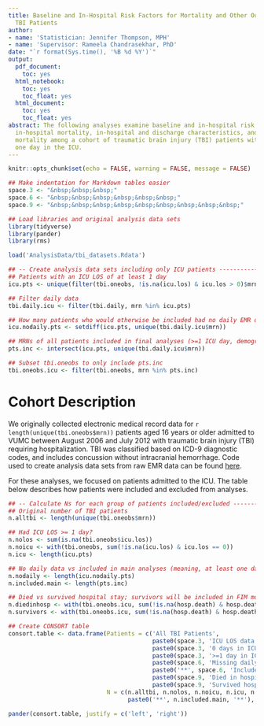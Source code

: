 ```yaml
---
title: Baseline and In-Hospital Risk Factors for Mortality and Other Outcomes among
  TBI Patients
author:
- name: 'Statistician: Jennifer Thompson, MPH'
- name: 'Supervisor: Rameela Chandrasekhar, PhD'
date: "`r format(Sys.time(), '%B %d %Y')`"
output:
  pdf_document:
    toc: yes
  html_notebook:
    toc: yes
    toc_float: yes
  html_document:
    toc: yes
    toc_float: yes
abstract: The following analyses examine baseline and in-hospital risk factors for
  in-hospital mortality, in-hospital and discharge characteristics, and long-term
  mortality among a cohort of traumatic brain injury (TBI) patients with at least
  one day in the ICU.
---
```


```r
knitr::opts_chunk$set(echo = FALSE, warning = FALSE, message = FALSE)

## Make indentation for Markdown tables easier
space.3 <- "&nbsp;&nbsp;&nbsp;"
space.6 <- "&nbsp;&nbsp;&nbsp;&nbsp;&nbsp;&nbsp;"
space.9 <- "&nbsp;&nbsp;&nbsp;&nbsp;&nbsp;&nbsp;&nbsp;&nbsp;&nbsp;"

## Load libraries and original analysis data sets
library(tidyverse)
library(pander)
library(rms)

load('AnalysisData/tbi_datasets.Rdata')

## -- Create analysis data sets including only ICU patients ----------------------------------------
## Patients with an ICU LOS of at least 1 day
icu.pts <- unique(filter(tbi.oneobs, !is.na(icu.los) & icu.los > 0)$mrn)

## Filter daily data
tbi.daily.icu <- filter(tbi.daily, mrn %in% icu.pts)

## How many patients who would otherwise be included had no daily EMR data?
icu.nodaily.pts <- setdiff(icu.pts, unique(tbi.daily.icu$mrn))

## MRNs of all patients included in final analyses (>=1 ICU day, demographic + daily data)
pts.inc <- intersect(icu.pts, unique(tbi.daily.icu$mrn))

## Subset tbi.oneobs to only include pts.inc
tbi.oneobs.icu <- filter(tbi.oneobs, mrn %in% pts.inc)

```

# Cohort Description
We originally collected electronic medical record data for `r length(unique(tbi.oneobs$mrn))`
patients aged 16 years or older admitted to VUMC between August 2006 and July 2012 with traumatic
brain injury (TBI) requiring hospitalization. TBI was classified based on ICD-9 diagnostic codes,
and includes concussion without intracranial hemorrhage. Code used to create analysis data sets from
raw EMR data can be found
[here](https://github.com/jenniferthompson/TBIMort/blob/master/tbimortality_datamgmt.R).

For these analyses, we focused on patients admitted to the ICU. The table below describes how
patients were included and excluded from analyses.

```r
## -- Calculate Ns for each group of patients included/excluded ------------------------------------
## Original number of TBI patients
n.alltbi <- length(unique(tbi.oneobs$mrn))

## Had ICU LOS >= 1 day?
n.nolos <- sum(is.na(tbi.oneobs$icu.los))
n.noicu <- with(tbi.oneobs, sum(!is.na(icu.los) & icu.los == 0))
n.icu <- length(icu.pts)

## No daily data vs included in main analyses (meaning, at least one day of daily data)
n.nodaily <- length(icu.nodaily.pts)
n.included.main <- length(pts.inc)

## Died vs survived hospital stay; survivors will be included in FIM model
n.diedinhosp <- with(tbi.oneobs.icu, sum(!is.na(hosp.death) & hosp.death == 'Yes'))
n.survivors <- with(tbi.oneobs.icu, sum(!is.na(hosp.death) & hosp.death == 'No'))

## Create CONSORT table
consort.table <- data.frame(Patients = c('All TBI Patients',
                                         paste0(space.3, 'ICU LOS data'),
                                         paste0(space.3, '0 days in ICU'),
                                         paste0(space.3, '>=1 day in ICU'),
                                         paste0(space.6, 'Missing daily EMR data'),
                                         paste0('**', space.6, 'Included in main analyses**'),
                                         paste0(space.9, 'Died in hospital'),
                                         paste0(space.9, 'Survived hospital stay (FIM model)')),
                            N = c(n.alltbi, n.nolos, n.noicu, n.icu, n.nodaily,
                                  paste0('**', n.included.main, '**'), n.diedinhosp, n.survivors))

```

```r
pander(consort.table, justify = c('left', 'right'))

```
